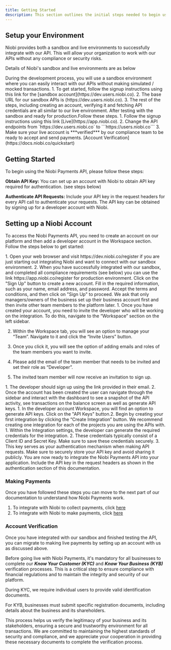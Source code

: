 ```yaml
---
title: Getting Started
description: This section outlines the initial steps needed to begin using the Niobi Payments API, including account setup and API authentication.
---
```

## Setup your Environment

Niobi provides both a sandbox and live environments to successfully integrate with our API. This will allow your organization to work with our APIs without any compliance or security risks. 

Details of Niobi's sandbox and live environments are as below


<AccordionGroup>
  <Accordion icon="github" title="Sandbox">
    During the development process, you will use a sandbox environment where you can easily interact with our APIs without making simulated / mocked transactions.
    1. To get started, follow the signup instructions using this link for the [sandbox account](https://dev.users.niobi.co).
    2. The base URL for our sandbox APIs is (https://dev.users.niobi.co).
    3. The rest of the steps, including creating an account, verifying it and fetching API credentials are all similar to our live environment.
  </Accordion>
  <Accordion icon="rectangle-terminal" title="Live">
    After testing with the sandbox and ready for production.Follow these steps. 
    1. Follow the signup instructions using this link
    [Live](https://app.niobi.co).
    2. Change the API endpoints from 
    `https://dev.users.niobi.co` to  ```https://users.niobi.co```
    3. Make sure your live account is ***verified*** by our compliance team to be ready to accept and send payments. [Account Verification](https://docs.niobi.co/quickstart) 
  </Accordion>
</AccordionGroup>

## Getting Started

To begin using the Niobi Payments API, please follow these steps:

**Obtain API Key:** You can set up an account with Niobi to obtain API key required for authentication. (see steps below)

**Authenticate API Requests:** Include your API key in the request headers for every API call to authenticate your requests. The API key can be obtained by signing up for a developer account with Niobi.

## Setting up a Niobi Account

To access the Niobi Payments API, you need to create an account on our platform and then add a developer account in the Workspace section. Follow the steps below to get started:

<Steps>
 <Step title="Selecting environment">
  1. Open your web browser and visit https://dev.niobi.co/register if you are just starting out integrating Niobi and want to connect with our sandbox environment. 
  2. When you have successfully integrated with our sandbox, and completed all compliance requirements (see below) you can use the link
   https://app.niobi.co/register for production environment.
 </Step>
 <Step title="Registration">
   Click on the "Sign Up" button to create a new account. Fill in the required information, such as your name, email address, and password. Accept the terms and conditions, and then click on "Sign Up" to proceed. We ask that only managers/owners of the business set up their business account first and then invite other team members to the platform later.
 </Step>
 <Step title="Inviting a user">
  1. Once you have created your account, you need to invite the developer who will be working on the integration. 
  To do this, navigate to the “Workspace” section on the left sidebar.

  2. Within the Workspace tab, you will see an option to manage your “Team”.
   Navigate to it and click the “Invite Users” button.

  3. Once you click it, you will see the option of adding emails and roles of the team members you want to invite.

  4. Please add the email of the team member that needs to be invited and set their role as “Developer”.

  5. The invited team member will now receive an invitation to sign up.
 </Step>
 <Step title="Registering developer account">
  1.  The developer should sign up using the link provided in their email. 
  2. Once the account has been created the user can navigate through the sidebar and interact with the dashboard to see a snapshot of the API activity, see transactions on the balance screen as well as generate API keys. 
 </Step>
 <Step title="Creating a new integration">
 1.  In the developer account Workspace, you will find an option to generate API keys. Click on the "API Keys" button.2.  Begin by creating your first integration by clicking the “Create Integration” button. We recommend creating one integration for each of the projects you are using the APIs with.
 </Step>
  <Step title="Generating API Credentials">
  1. Within the Integration settings, the developer can generate the required credentials for the integration. 
  2. These credentials typically consist of a Client ID and Secret Key. Make sure to save these credentials securely.
  3. This key serves as your authentication mechanism when making API requests. Make sure to securely store your API key and avoid sharing it publicly.
 </Step>
 <Step title="Using the credentials">
 You are now ready to integrate the Niobi Payments API into your application. Include the API key in the request headers as shown in the authentication section of this documentation.
 </Step>
</Steps>


### Making Payments

Once you have followed these steps you can move to the next part of our documentation to understand how Niobi Payments work. 
1. To integrate with Niobi to collect payments, click [here](docs.niobi.co/collectingpayments) 
2. To integrate with Niobi to make payments, click [here](docs.niobi.co/makingpayments)


### Account Verification

Once you have integrated with our sandbox and finished testing the API, you can migrate to making live payments by setting up an account with us as discussed above. 

Before going live with Niobi Payments, it's mandatory for all businesses to complete our ***Know Your Customer (KYC)*** and ***Know Your Business (KYB)*** verification processes. This is a critical step to ensure compliance with financial regulations and to maintain the integrity and security of our platform. 

During KYC, we require individual users to provide valid identification documents. 

For KYB, businesses must submit specific registration documents, including details about the business and its shareholders. 

This process helps us verify the legitimacy of your business and its stakeholders, ensuring a secure and trustworthy environment for all transactions. We are committed to maintaining the highest standards of security and compliance, and we appreciate your cooperation in providing these necessary documents to complete the verification process.

